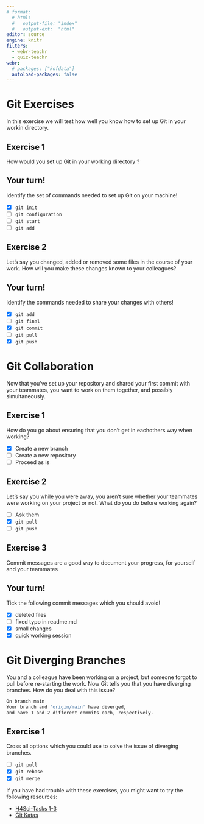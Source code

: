 ```yaml
---
# format:
  # html: 
  #   output-file: "index"
  #   output-ext:  "html"
editor: source
engine: knitr
filters:
  - webr-teachr
  - quiz-teachr
webr:
  # packages: ["kofdata"]
  autoload-packages: false
---
```



# Git Exercises

In this exercise we will test how well you know how to set up Git in your workin directory.

## Exercise 1

How would you set up Git in your working directory ?

::: {.callout-caution}
## Your turn!
Identify the set of commands needed to set up Git on your machine!
:::

:::{.quiz-multichoice}
- [X] [`git init`]{hint="o"}
- [ ] [`git configuration`]{hint="x"}
- [ ] [`git start`]{hint="x"}
- [ ] [`git add`]{hint="x"}
:::


## Exercise 2

Let's say you changed, added or removed some files in the course of your work. How will you make these changes known to your colleagues?

::: {.callout-caution}
## Your turn!
Identify the commands needed to share your changes with others!
:::

:::{.quiz-multichoice}
- [X] [`git add`]{hint="o"}
- [ ] [`git final`]{hint="x"}
- [X] [`git commit`]{hint="o"}
<!-- TODO: determine whether you need to add the whole command, e.g. `Git commit -m "xyz"` -->
- [ ] [`git pull`]{hint="x"}
- [X] [`git push`]{hint="o"}
:::

# Git Collaboration 
Now that you've set up your repository and shared your first commit with your teammates, you want to work on them together, and possibly simultaneously. 

## Exercise 1
How do you go about ensuring that you don't get in eachothers way when working?

:::{.quiz-multichoice}

- [X] [Create a new branch]{hint="o"}
- [ ] [Create a new repository]{hint="x"}
- [ ] [Proceed as is]{hint="x"}
:::

## Exercise 2

Let's say you while you were away, you aren't sure whether your teammates were working on your project or not. What do you do before working again?

:::{.quiz-multichoice}

- [ ] [Ask them]{hint="x"}
- [X] [`git pull`]{hint="o"}
- [ ] [`git push`]{hint="x"}

:::


## Exercise 3

Commit messages are a good way to document your progress, for yourself and your teammates 

::: {.callout-caution}
## Your turn!
Tick the following commit messages which you should avoid!
:::

:::{.quiz-multichoice}
- [X] [deleted files]{hint="o"}
- [ ] [fixed typo in readme.md]{hint="x"}
- [X] [small changes]{hint="o"}
- [X] [quick working session]{hint="o"}
:::
<!-- # Git Merge Conflicts

You and your colleagues were dilligent in your collaboration, but for some unknown reason, you still get the following output when trying to push your changes:

```bash
CONFLICT (content): Merge conflict in file-name.txt
Automatic merge failed; fix conflicts and then commit the result.
```

How would you go about fixing this?

:::{.quiz-multichoice}

- [X] [check in which file the conflict happened]{hint="o"}
- [X] []{hint="o"}
- [ ] [`git push`]{hint="x"}

::: -->



# Git Diverging Branches

You and a colleague have been working on a project, but someone forgot to pull before re-starting the work. 
Now Git tells you that you have diverging branches. How do you deal with this issue?

```bash
On branch main
Your branch and 'origin/main' have diverged,
and have 1 and 2 different commits each, respectively.
```

## Exercise 1

::: {.callout-caution}
Cross all options which you could use to solve the issue of diverging branches.
:::

:::{.quiz-multichoice}
- [ ] [`git pull`]{hint="x"}
- [X] [`git rebase`]{hint="o"}
- [X] [`git merge`]{hint="o"}
:::
 

::: {.callout-caution}
If you have had trouble with these exercises, you might want to try the following resources:

- [H4Sci-Tasks 1-3](https://github.com/h4sci/h4sci-tasks/issues)
- [Git Katas](https://github.com/eficode-academy/git-katas)

:::